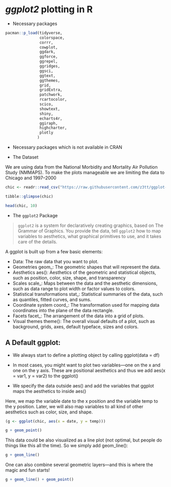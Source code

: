 # *ggplot2* plotting in R

- Necessary packages

```r
pacman::p_load(tidyverse,
               colorspace,
               corrr,
               cowplot,
               ggdark,
               ggforce,
               ggrepel,
               ggridges,
               ggsci,
               ggtext,
               ggthemes,
               grid,
               gridExtra,
               patchwork,
               rcartocolor,
               scico,
               showtext,
               shiny,
               echarts4r,
               ggiraph,
               highcharter,
               plotly
              )
```

- Necessary packages which is not available in CRAN

- The Dataset

We are using data from the National Morbidity and Mortality Air Pollution Study (NMMAPS). To make the plots manageable we are limiting the data to Chicago and 1997–2000

```r
chic <- readr::read_csv("https://raw.githubusercontent.com/z3tt/ggplot-courses/main/data/chicago-nmmaps-custom.csv")
```

```r
tibble::glimpse(chic)
```

```r
head(chic, 10)
```

- The `ggplot2` Package

> `ggplot2` is a system for declaratively creating graphics, based on The Grammar of Graphics. You provide the data, tell `ggplot2` how to map variables to aesthetics, what graphical primitives to use, and it takes care of the details.

A ggplot is built up from a few basic elements:

- Data: The raw data that you want to plot.
- Geometries geom_: The geometric shapes that will represent the data.
- Aesthetics aes(): Aesthetics of the geometric and statistical objects, such as position, color, size, shape, and transparency
- Scales scale_: Maps between the data and the aesthetic dimensions, such as data range to plot width or factor values to colors.
- Statistical transformations stat_: Statistical summaries of the data, such as quantiles, fitted curves, and sums.
- Coordinate system coord_: The transformation used for mapping data coordinates into the plane of the data rectangle.
- Facets facet_: The arrangement of the data into a grid of plots.
- Visual themes theme(): The overall visual defaults of a plot, such as background, grids, axes, default typeface, sizes and colors.


## A Default ggplot:

- We always start to define a plotting object by calling ggplot(data = df)

- In most cases, you might want to plot two variables—one on the x and one on the y axis. These are positional aesthetics and thus we add aes(x = var1, y = var2) to the ggplot() 

- We specify the data outside aes() and add the variables that ggplot maps the aesthetics to inside aes()

Here, we map the variable date to the x position and the variable temp to the y position. Later, we will also map variables to all kind of other aesthetics such as color, size, and shape.

```r
(g <- ggplot(chic, aes(x = date, y = temp)))
```

```r
g + geom_point()
```

This data could be also visualized as a line plot (not optimal, but people do things like this all the time). So we simply add geom_line():

```r
g + geom_line()
```

One can also combine several geometric layers—and this is where the magic and fun starts!

```r
g + geom_line() + geom_point()
```




